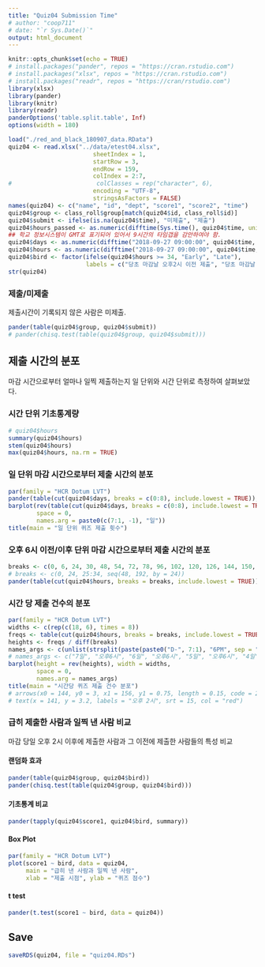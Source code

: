 ```yaml
---
title: "Quiz04 Submission Time"
# author: "coop711"
# date: "`r Sys.Date()`"
output: html_document
---
```


```r
knitr::opts_chunk$set(echo = TRUE)
# install.packages("pander", repos = "https://cran.rstudio.com")
# install.packages("xlsx", repos = "https://cran.rstudio.com")
# install.packages("readr", repos = "https://cran/rstudio.com")
library(xlsx)
library(pander)
library(knitr)
library(readr)
panderOptions('table.split.table', Inf)
options(width = 180)
```

<!--
### Data
-->

```r
load("./red_and_black_180907_data.RData")
quiz04 <- read.xlsx("../data/etest04.xlsx", 
                        sheetIndex = 1, 
                        startRow = 3, 
                        endRow = 159, 
                        colIndex = 2:7, 
#                        colClasses = rep("character", 6), 
                        encoding = "UTF-8",
                        stringsAsFactors = FALSE)
names(quiz04) <- c("name", "id", "dept", "score1", "score2", "time")
quiz04$group <- class_roll$group[match(quiz04$id, class_roll$id)]
quiz04$submit <- ifelse(is.na(quiz04$time), "미제출", "제출")
quiz04$hours_passed <- as.numeric(difftime(Sys.time(), quiz04$time, units = 'days'))
## 학교 정보시스템이 GMT로 표기되어 있어서 9시간의 타임갭을 감안하여야 함.
quiz04$days <- as.numeric(difftime("2018-09-27 09:00:00", quiz04$time, units = 'days'))
quiz04$hours <- as.numeric(difftime("2018-09-27 09:00:00", quiz04$time, units = 'hours'))
quiz04$bird <- factor(ifelse(quiz04$hours >= 34, "Early", "Late"), 
                      labels = c("당초 마감날 오후2시 이전 제출", "당초 마감날 오후2시 이후 제출"))
str(quiz04)
```


### 제출/미제출

제출시간이 기록되지 않은 사람은 미제출.

```r
pander(table(quiz04$group, quiz04$submit))
# pander(chisq.test(table(quiz04$group, quiz04$submit)))
```

## 제출 시간의 분포

마감 시간으로부터 얼마나 일찍 제출하는지 일 단위와 시간 단위로 측정하여 살펴보았다. 

### 시간 단위 기초통계량

```r
# quiz04$hours
summary(quiz04$hours)
stem(quiz04$hours)
max(quiz04$hours, na.rm = TRUE)
```

### 일 단위 마감 시간으로부터 제출 시간의 분포

```r
par(family = "HCR Dotum LVT")
pander(table(cut(quiz04$days, breaks = c(0:8), include.lowest = TRUE)), caption = "일 단위")
barplot(rev(table(cut(quiz04$days, breaks = c(0:8), include.lowest = TRUE))), 
        space = 0,
        names.arg = paste0(c(7:1, -1), "일"))
title(main = "일 단위 퀴즈 제출 횟수")
```

### 오후 6시 이전/이후 단위 마감 시간으로부터 제출 시간의 분포

```r
breaks <- c(0, 6, 24, 30, 48, 54, 72, 78, 96, 102, 120, 126, 144, 150, 168, 174, 192)
# breaks <- c(0, 24, 25:34, seq(48, 192, by = 24))
pander(table(cut(quiz04$hours, breaks = breaks, include.lowest = TRUE)), caption = "시간 단위")
```

### 시간 당 제출 건수의 분포

```r
par(family = "HCR Dotum LVT")
widths <- c(rep(c(18, 6), times = 8))
freqs <- table(cut(quiz04$hours, breaks = breaks, include.lowest = TRUE))
heights <- freqs / diff(breaks)
names_args <- c(unlist(strsplit(paste(paste0("D-", 7:1), "6PM", sep = " "), split = " ")), "D+1", "6PM")
# names_args <- c("7일", "오후6시", "6일", "오후6시", "5일", "오후6시", "4일", "오후6시", "3일", "오후6시", "2일", "오후6시", "1일", "오후6시", "-1일", "오후6시")
barplot(height = rev(heights), width = widths, 
        space = 0,
        names.arg = names_args)
title(main = "시간당 퀴즈 제출 건수 분포")
# arrows(x0 = 144, y0 = 3, x1 = 156, y1 = 0.75, length = 0.15, code = 2, col = "red", lwd = 1.5)
# text(x = 141, y = 3.2, labels = "오후 2시", srt = 15, col = "red")
```

### 급히 제출한 사람과 일찍 낸 사람 비교

마감 당일 오후 2시 이후에 제출한 사람과 그 이전에 제출한 사람들의 특성 비교

#### 랜덤화 효과

```r
pander(table(quiz04$group, quiz04$bird))
pander(chisq.test(table(quiz04$group, quiz04$bird)))
```

#### 기초통계 비교

```r
pander(tapply(quiz04$score1, quiz04$bird, summary))
```

#### Box Plot

```r
par(family = "HCR Dotum LVT")
plot(score1 ~ bird, data = quiz04, 
     main = "급히 낸 사람과 일찍 낸 사람", 
     xlab = "제출 시점", ylab = "퀴즈 점수")
```

#### t test

```r
pander(t.test(score1 ~ bird, data = quiz04))
```

## Save

```r
saveRDS(quiz04, file = "quiz04.RDs")
```